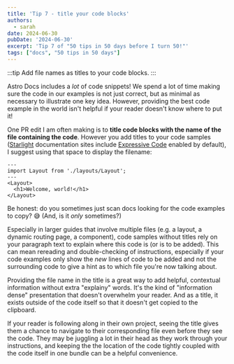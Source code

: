 ```yaml
---
title: 'Tip 7 - title your code blocks'
authors:
  - sarah
date: 2024-06-30
pubDate: '2024-06-30'
excerpt: 'Tip 7 of "50 tips in 50 days before I turn 50!"'
tags: ["docs", "50 tips in 50 days"]
---
```


:::tip
Add file names as titles to your code blocks.
:::

Astro Docs includes a *lot* of code snippets! We spend a lot of time making sure the code in our examples is not just correct, but as minimal as necessary to illustrate one key idea. However, providing the best code example in the world isn't helpful if your reader doesn't know where to put it!

One PR edit I am often making is to **title code blocks with the name of the file containing the code**. However you add titles to your code samples ([Starlight](https://starlight.astro.build/) documentation sites include [Expressive Code](https://expressive-code.com/) enabled by default), I suggest using that space to display the filename:

```astro title="src/pages/index.astro"
---
import Layout from './layouts/Layout';
---
<Layout>
  <h1>Welcome, world!</h1>
</Layout>

```

Be honest: do you sometimes just scan docs looking for the code examples to copy? 😅 (And, is it *only* sometimes?)

Especially in larger guides that involve multiple files (e.g. a layout, a dynamic routing page, a component), code samples without titles rely on your paragraph text to explain where this code is (or is to be added). This can mean rereading and double-checking of instructions, especially if your code examples only show the *new* lines of code to be added and not the surrounding code to give a hint as to which file you're now talking about.

Providing the file name in the title is a great way to add helpful, contextual information without extra "explainy" words. It's the kind of "information dense" presentation that doesn't overwhelm your reader. And as a title, it exists outside of the code itself so that it doesn't get copied to the clipboard.

If your reader is following along in their own project, seeing the title gives them a chance to navigate to their corresponding file even before they see the code. They may be juggling a lot in their head as they work through your instructions, and keeping the the location of the code tightly coupled with the code itself in one bundle can be a helpful convenience.


<LinkCard title="See the whole list of tips!" href="/blog/50-docs-tips-in-50-days" />